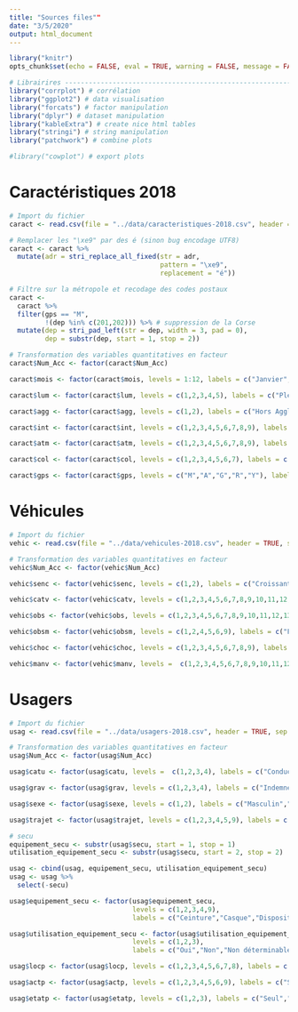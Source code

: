 ```yaml
---
title: "Sources files""
date: "3/5/2020"
output: html_document
---
```


```r
library("knitr")
opts_chunk$set(echo = FALSE, eval = TRUE, warning = FALSE, message = FALSE, fig.align = 'center', dpi = 300, out.width = '75%')
```

```r
# Librairires -------------------------------------------------------------
library("corrplot") # corrélation
library("ggplot2") # data visualisation
library("forcats") # factor manipulation
library("dplyr") # dataset manipulation
library("kableExtra") # create nice html tables
library("stringi") # string manipulation
library("patchwork") # combine plots

#library("cowplot") # export plots
```

# Caractéristiques 2018

```r
# Import du fichier
caract <- read.csv(file = "../data/caracteristiques-2018.csv", header = TRUE, sep = ",")

# Remplacer les "\xe9" par des é (sinon bug encodage UTF8)
caract <- caract %>% 
  mutate(adr = stri_replace_all_fixed(str = adr, 
                                      pattern = "\xe9", 
                                      replacement = "é"))

# Filtre sur la métropole et recodage des codes postaux
caract <- 
  caract %>% 
  filter(gps == "M",
         !(dep %in% c(201,202))) %>% # suppression de la Corse
  mutate(dep = stri_pad_left(str = dep, width = 3, pad = 0),
         dep = substr(dep, start = 1, stop = 2))

```

```r
# Transformation des variables quantitatives en facteur
caract$Num_Acc <- factor(caract$Num_Acc)

caract$mois <- factor(caract$mois, levels = 1:12, labels = c("Janvier", "Février", "Mars", "Avril", "Mai", "Juin", "Juillet", "Août", "Septembre", "Octobre", "Novembre", "Décembre"))

caract$lum <- factor(caract$lum, levels = c(1,2,3,4,5), labels = c("Plein jour", "Crépuscule ou aube", "Nuit sans éclairage public", "Nuit avec éclairage public non allumé", "Nuit avec éclairage public allumé"))

caract$agg <- factor(caract$agg, levels = c(1,2), labels = c("Hors Agglo", "Agglo"))

caract$int <- factor(caract$int, levels = c(1,2,3,4,5,6,7,8,9), labels = c("Hors intersection","Intersection en X","Intersection en T", "Intersection en Y", "Intersection à plus de 4 branches", "Giratoire", "Place", "Passage à niveau","Autre intersection"))

caract$atm <- factor(caract$atm, levels = c(1,2,3,4,5,6,7,8,9), labels = c("Normale", "Pluie légère", "Pluie forte", "Neige - grêle", "Brouillard - fumée", "Vent fort - tempête", "Temps éblouissant", "Temps couvert", "Autre"))

caract$col <- factor(caract$col, levels = c(1,2,3,4,5,6,7), labels = c("Deux véhicules - frontale", "Deux véhicules – par l’arrière", "Deux véhicules – par le coté","Trois véhicules et plus – en chaîne","Trois véhicules et plus - collisions multiples","Autre collision","Sans collision"))

caract$gps <- factor(caract$gps, levels = c("M","A","G","R","Y"), labels = c("Métropole", "Antilles", "Guyane", "Réunion", "Mayotte"))
```

# Véhicules


```r
# Import du fichier
vehic <- read.csv(file = "../data/vehicules-2018.csv", header = TRUE, sep = ",")
```

```r
# Transformation des variables quantitatives en facteur
vehic$Num_Acc <- factor(vehic$Num_Acc)

vehic$senc <- factor(vehic$senc, levels = c(1,2), labels = c("Croissant","Décroissant"))

vehic$catv <- factor(vehic$catv, levels = c(1,2,3,4,5,6,7,8,9,10,11,12,13,14,15,16,17,18,19,20,21,30,31,32,33,34,35,36,37,38,39,40,99), labels = c("Bicyclette", "Cyclomoteur < 50cm3", "Voiturette","04","05","06","VL seul", "08", "09", "VU seul 1,5T <= PTAC <= 3,5T avec ou sans remorque","11", "12", "PL seul 3,5T <PTCA <= 7,5T","PL seul > 7,5T"," PL > 3,5T + remorque", "Tracteur routier seul","Tracteur routier + semi-remorque","18","19", "Engin spécial","Tracteur agricole","Scooter < 50 cm3","Motocyclette > 50 cm3 et <= 125 cm3","Scooter > 50 cm3 et <= 125 cm3","Motocyclette > 125 cm3","Scooter > 125 cm3","Quad léger <= 50 cm3", "Quad lourd > 50 cm3", "Autobus", "Autocar", "Train", "Tramway", "Autre véhicule"))

vehic$obs <- factor(vehic$obs, levels = c(1,2,3,4,5,6,7,8,9,10,11,12,13,14,15,16), labels = c("Véhicule en stationnement","Arbre","Glissière métallique","Glissière béton","Autre glissière","Bâtiment, mur, pile de pont","Support de signalisation verticale ou poste d’appel d’urgence","Poteau","Mobilier urbain","Parapet","Ilot, refuge, borne haute","Bordure de trottoir","Fossé, talus, paroi rocheuse","Autre obstacle fixe sur chaussée","Autre obstacle fixe sur trottoir ou accotement","Sortie de chaussée sans obstacle"))

vehic$obsm <- factor(vehic$obsm, levels = c(1,2,4,5,6,9), labels = c("Piéton", "Véhicule", "Véhicule sur rail", "Animal domestique", "Animal sauvage", "Autre"))

vehic$choc <- factor(vehic$choc, levels = c(1,2,3,4,5,6,7,8,9), labels = c("Avant","Avant droit","Avant gauche","Arrière","Arrière droit","Arrière gauche","Côté droit","Côté gauche","Chocs multiples (tonneaux)"))

vehic$manv <- factor(vehic$manv, levels =  c(1,2,3,4,5,6,7,8,9,10,11,12,13,14,15,16,17,18,19,20,21,22,23,24), labels = c("Sans changement de direction","Même sens, même file","Entre 2 files","En marche arrière","A contresens","En franchissant le terre-plein central","Dans le couloir bus, dans le même sens","Dans le couloir bus, dans le sens inverse","En s’insérant","En faisant demi-tour sur la chaussée","Changeant de file A gauche","Changeant de file A droite","Déporté A gauche","Déporté A droite","Tournant A gauche","Tournant A droite","Dépassant A gauche","Dépassant A droite","Traversant la chaussée","Manoeuvre de stationnement","Manoeuvre d’évitement","Ouverture de porte","Arrêté (hors stationnement)","En stationnement (avec occupants)"))
```

# Usagers

```r
# Import du fichier
usag <- read.csv(file = "../data/usagers-2018.csv", header = TRUE, sep = ",")
```

```r
# Transformation des variables quantitatives en facteur
usag$Num_Acc <- factor(usag$Num_Acc)

usag$catu <- factor(usag$catu, levels =  c(1,2,3,4), labels = c("Conducteur","Passager","Piéton","Piéton en roller ou en trottinette"))

usag$grav <- factor(usag$grav, levels = c(1,2,3,4), labels = c("Indemne","Tué","Blessé hospitalisé","Blessé léger"))

usag$sexe <- factor(usag$sexe, levels = c(1,2), labels = c("Masculin","Féminin"))

usag$trajet <- factor(usag$trajet, levels = c(1,2,3,4,5,9), labels = c("Domicile – travail","Domicile – école","Courses – achats","Utilisation professionnelle","Promenade – loisirs","Autre"))

# secu
equipement_secu <- substr(usag$secu, start = 1, stop = 1)
utilisation_equipement_secu <- substr(usag$secu, start = 2, stop = 2)

usag <- cbind(usag, equipement_secu, utilisation_equipement_secu)
usag <- usag %>% 
  select(-secu)

usag$equipement_secu <- factor(usag$equipement_secu, 
                               levels = c(1,2,3,4,9), 
                               labels = c("Ceinture","Casque","Dispositif enfants","Equipement réfléchissant ","Autre"))

usag$utilisation_equipement_secu <- factor(usag$utilisation_equipement_secu, 
                               levels = c(1,2,3), 
                               labels = c("Oui","Non","Non déterminable"))

usag$locp <- factor(usag$locp, levels = c(1,2,3,4,5,6,7,8), labels = c("Sur chaussée A + 50 m du passage piéton","Sur chaussée A – 50 m du passage piéton","Sur passage piéton Sans signalisation lumineuse","Sur passage piéton Avec signalisation lumineuse","Sur trottoir","Sur accotement","Sur refuge ou BAU","Sur contre allée"))

usag$actp <- factor(usag$actp, levels = c(1,2,3,4,5,6,9), labels = c("Se déplaçant Sens véhicule heurtant","Se déplaçant Sens inverse du véhicule","Traversant","Masqué","Jouant – courant","Avec animal","Autre"))

usag$etatp <- factor(usag$etatp, levels = c(1,2,3), labels = c("Seul","Accompagné","En groupe"))
```
